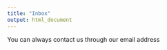 ---
title: "Inbox"
output: html_document
---


You can always contact us through our email address